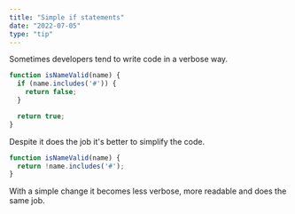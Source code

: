 ```yaml
---
title: "Simple if statements"
date: "2022-07-05"
type: "tip"
---
```


Sometimes developers tend to write code in a verbose way.

```javascript
function isNameValid(name) {
  if (name.includes('#')) {
    return false;
  }

  return true;
}
```

Despite it does the job it's better to simplify the code.

```javascript
function isNameValid(name) {
  return !name.includes('#');
}
```

With a simple change it becomes less verbose, more readable and does the same job.
